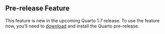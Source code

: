 ::: {.callout-note}
## Pre-release Feature

This feature is new in the upcoming Quarto 1.7 release. To use the feature now, you'll need to [download](/docs/download/prerelease.qmd) and install the Quarto pre-release.
:::
